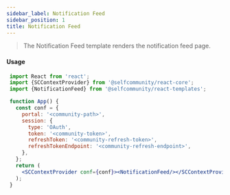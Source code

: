 ```yaml
---
sidebar_label: Notification Feed
sidebar_position: 1
title: Notification Feed
---
```


> The Notification Feed template renders the notification feed page.



<Logged><NotificationFeed/></Logged>

#### Usage

```jsx
 import React from 'react';
 import {SCContextProvider} from '@selfcommunity/react-core';
 import {NotificationFeed} from '@selfcommunity/react-templates';

 function App() {
   const conf = {
     portal: '<community-path>',
     session: {
       type: 'OAuth',
       token: '<community-token>',
       refreshToken: '<community-refresh-token>',
       refreshTokenEndpoint: '<community-refresh-endpoint>',
     },
   };
   return (
     <SCContextProvider conf={conf}><NotificationFeed/></SCContextProvider>
   );
 }
 ```
